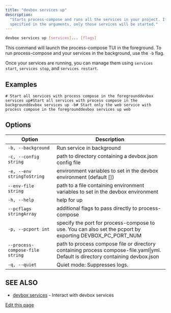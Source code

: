 ```yaml
---
title: "devbox services up"
description:
  "Starts process-compose and runs all the services in your project. If a list of services is
  specified in the arguments, only those services will be started."
---
```


```bash
devbox services up [services]... [flags]
```

This command will launch the process-compose TUI in the foreground. To run process-compose and your
services in the background, use the `-b` flag.

Once your services are running, you can manage them using `services start`, `services stop`, and
`services restart`.

## Examples[​](#examples "Direct link to Examples")

```
# Start all services with process compose in the foregrounddevbox services up#Start all services with process compose in the backgrounddevbox services up -b# Start only the web service with process compose in the foregrounddevbox services up web
```

## Options[​](#options "Direct link to Options")

| Option                          | Description                                                                                                                      |
| ------------------------------- | -------------------------------------------------------------------------------------------------------------------------------- |
| `-b, --background`              | Run service in background                                                                                                        |
| `-c, --config string`           | path to directory containing a devbox.json config file                                                                           |
| `-e, --env stringToString`      | environment variables to set in the devbox environment (default \[])                                                             |
| `--env-file string`             | path to a file containing environment variables to set in the devbox environment                                                 |
| `-h, --help`                    | help for up                                                                                                                      |
| `--pcflags stringArray`         | additional flags to pass directly to process-compose                                                                             |
| `-p, --pcport int`              | specify the port for process-compose to use. You can also set the pcport by exporting DEVBOX_PC_PORT_NUM                         |
| `--process-compose-file string` | path to process compose file or directory containing process compose-file.yaml\|yml. Default is directory containing devbox.json |
| `-q, --quiet`                   | Quiet mode: Suppresses logs.                                                                                                     |

## SEE ALSO[​](#see-also "Direct link to SEE ALSO")

- [devbox services](/docs/devbox/cli_reference/devbox_services/) - Interact with devbox services

[Edit this page](https://github.com/jetify-com/devbox/tree/main/docs/app/docs/cli_reference/devbox_services_up.md)
